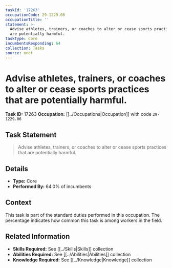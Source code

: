 ```yaml
---
taskId: '17263'
occupationCode: 29-1229.06
occupationTitle: ''
statement: >-
  Advise athletes, trainers, or coaches to alter or cease sports practices that
  are potentially harmful.
taskType: Core
incumbentsResponding: 64
collection: Tasks
source: onet
---
```

# Advise athletes, trainers, or coaches to alter or cease sports practices that are potentially harmful.

**Task ID:** 17263
**Occupation:** [[../Occupations|Occupation]] with code `29-1229.06`

## Task Statement

> Advise athletes, trainers, or coaches to alter or cease sports practices that are potentially harmful.

## Details

- **Type:** Core
- **Performed By:** 64.0% of incumbents

## Context

This task is part of the standard duties performed in this occupation. The percentage indicates how common this task is among workers in the field.

## Related Information

- **Skills Required:** See [[../Skills|Skills]] collection
- **Abilities Required:** See [[../Abilities|Abilities]] collection
- **Knowledge Required:** See [[../Knowledge|Knowledge]] collection
